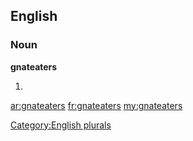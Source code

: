 ==English==

===Noun===
'''gnateaters'''

# {{plural of|[[gnateater]]}}

[[Category:English plurals]]

[[ar:gnateaters]]
[[fr:gnateaters]]
[[my:gnateaters]]